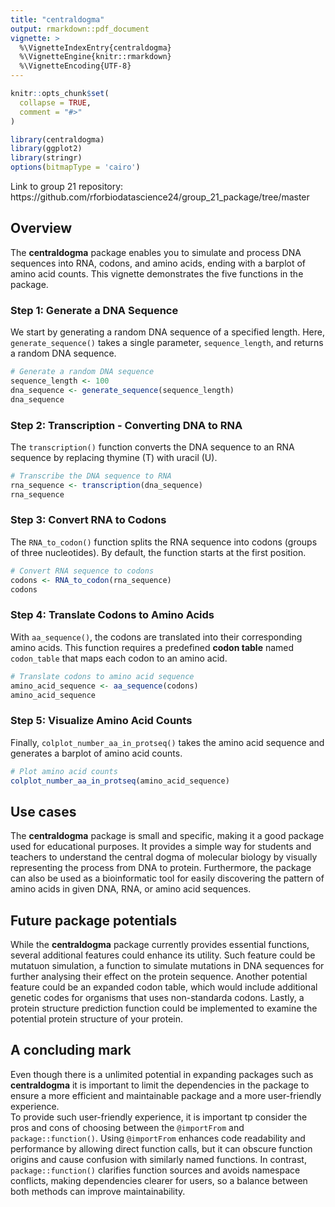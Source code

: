 ```yaml
---
title: "centraldogma"
output: rmarkdown::pdf_document
vignette: >
  %\VignetteIndexEntry{centraldogma}
  %\VignetteEngine{knitr::rmarkdown}
  %\VignetteEncoding{UTF-8}
---
```


```r
knitr::opts_chunk$set(
  collapse = TRUE,
  comment = "#>"
)
```

```r
library(centraldogma)
library(ggplot2)
library(stringr)
options(bitmapType = 'cairo')
```

Link to group 21 repository: https://github.com/rforbiodatascience24/group_21_package/tree/master

## Overview

The **centraldogma** package enables you to simulate and process DNA sequences into RNA, codons, and amino acids, ending with a barplot of amino acid counts. This vignette demonstrates the five functions in the package.

### Step 1: Generate a DNA Sequence

We start by generating a random DNA sequence of a specified length. Here, `generate_sequence()` takes a single parameter, `sequence_length`, and returns a random DNA sequence.

```r
# Generate a random DNA sequence
sequence_length <- 100
dna_sequence <- generate_sequence(sequence_length)
dna_sequence
```

### Step 2: Transcription - Converting DNA to RNA

The `transcription()` function converts the DNA sequence to an RNA sequence by replacing thymine (T) with uracil (U).

```r
# Transcribe the DNA sequence to RNA
rna_sequence <- transcription(dna_sequence)
rna_sequence
```

### Step 3: Convert RNA to Codons

The `RNA_to_codon()` function splits the RNA sequence into codons (groups of three nucleotides). By default, the function starts at the first position.

```r
# Convert RNA sequence to codons
codons <- RNA_to_codon(rna_sequence)
codons
```

### Step 4: Translate Codons to Amino Acids

With `aa_sequence()`, the codons are translated into their corresponding amino acids. This function requires a predefined **codon table** named `codon_table` that maps each codon to an amino acid.

```r
# Translate codons to amino acid sequence
amino_acid_sequence <- aa_sequence(codons)
amino_acid_sequence
```

### Step 5: Visualize Amino Acid Counts

Finally, `colplot_number_aa_in_protseq()` takes the amino acid sequence and generates a barplot of amino acid counts.

```r
# Plot amino acid counts
colplot_number_aa_in_protseq(amino_acid_sequence)
```

## Use cases

The **centraldogma** package is small and specific, making it a good package used for educational purposes. It provides a simple way for students and teachers to understand the central dogma of molecular biology by visually representing the process from DNA to protein.
Furthermore, the package can also be used as a bioinformatic tool for easily discovering the pattern of amino acids in given DNA, RNA, or amino acid sequences.

## Future package potentials

While the **centraldogma** package currently provides essential functions, several additional features could enhance its utility. Such feature could be mutatuon simulation, a function to simulate mutations in DNA sequences for further analysing their effect on the protein sequence. Another potential feature could be an expanded codon table, which would include additional genetic codes for organisms that uses non-standarda codons. Lastly, a protein structure prediction function could be implemented to examine the potential protein structure of your protein.

## A concluding mark

Even though there is a unlimited potential in expanding packages such as **centraldogma** it is important to limit the dependencies in the package to ensure a more efficient and maintainable package and a more user-friendly experience. \
To provide such user-friendly experience, it is important tp consider the pros and cons of choosing between the `@importFrom` and `package::function()`. Using `@importFrom` enhances code readability and performance by allowing direct function calls, but it can obscure function origins and cause confusion with similarly named functions. In contrast, `package::function()` clarifies function sources and avoids namespace conflicts, making dependencies clearer for users, so a balance between both methods can improve maintainability.
